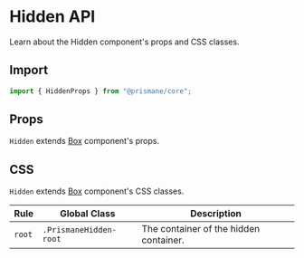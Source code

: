 # Hidden API

Learn about the Hidden component's props and CSS classes.

## Import

```js
import { HiddenProps } from "@prismane/core";
```

## Props

`Hidden` extends [Box](/docs/components-api/box-api) component's props.

## CSS

`Hidden` extends [Box](/docs/components-api/box-api) component's CSS classes.

| Rule   | Global Class           | Description                            |
| ------ | ---------------------- | -------------------------------------- |
| `root` | `.PrismaneHidden-root` | The container of the hidden container. |
